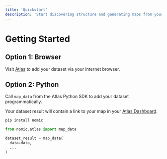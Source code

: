 ```yaml
---
title: 'Quickstart'
description: 'Start discovering structure and generating maps from your unstructured data'
---
```


# Getting Started

## Option 1: Browser
  Visit [Atlas](https://atlas.nomic.ai/) to add your dataset via your internet browser.

## Option 2: Python

Call `map_data` from the Atlas Python SDK to add your dataset programmatically.

Your dataset result will contain a link to your map in your [Atlas Dashboard](https://atlas.nomic.ai/data).

  ```bash
  pip install nomic
  ```

  ```python
  from nomic.atlas import map_data

  dataset_result = map_data(
    data=data,
    ...
  )
  ```
